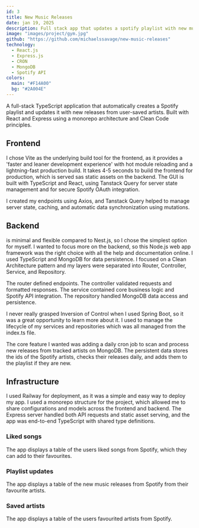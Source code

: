 ```yaml
---
id: 3
title: New Music Releases
date: jan 19, 2025
description: Full stack app that updates a spotify playlist with new music releases
image: "images/project/gym.jpg"
github: "https://github.com/michaelssavage/new-music-releases"
technology:
  - React.js
  - Express.js
  - CRON
  - MongoDB
  - Spotify API
colors:
  main: "#F14A00"
  bg: "#2A004E"
---
```






<Anchor link="https://new-music-releases-production.up.railway.app/" text="New Music Releases" variant="button" />

A full-stack TypeScript application that automatically creates a Spotify playlist and updates it with new releases from user-saved artists. Built with React and Express using a monorepo architecture and Clean Code principles. 

## Frontend

I chose Vite as the underlying build tool for the frontend, as it provides a 'faster and leaner development experience' with hot module reloading and a lightning-fast production build. It takes 4-5 seconds to build the frontend for production, which is served sas static assets on the backend. The GUI is built with TypeScript and React, using Tanstack Query for server state management and 
<Anchor link="https://tanstack.com/" text="Tanstack Router" variant="link" isExternal /> for secure Spotify OAuth integration.

<Picture src={nmr} alt="tan stack apps" />

I created my endpoints using Axios, and Tanstack Query helped to manage server state, caching, and automatic data synchronization using mutations.

## Backend

<Anchor link="https://expressjs.com/" text="Express.js" variant="link" isExternal /> is minimal and flexible compared to Nest.js, so I chose the simplest option for myself. I wanted to focus more on the backend, so this Node.js web app framework was the right choice with all the help and documentation online. I used TypeScript and MongoDB for data persistence. I focused on a Clean Architecture pattern and my layers were separated into Router, Controller, Service, and Repository.

The router defined endpoints. The controller validated requests and formatted responses. The service contained core business logic and Spotify API integration. The repository handled MongoDB data access and persistence.

I never really grasped Inversion of Control when I used Spring Boot, so it was a great opportunity to learn more about it. I used <Anchor link="https://en.wikipedia.org/wiki/Dependency_injection" text="dependency injection" variant="link" isExternal /> to manage the lifecycle of my services and repositories which was all managed from the index.ts file.

The core feature I wanted was adding a daily cron job to scan and process new releases from tracked artists on MongoDB. The persistent data stores the ids of the Spotify artists, checks their releases daily, and adds them to the playlist if they are new.

## Infrastructure

I used Railway for deployment, as it was a simple and easy way to deploy my app. I used a monorepo structure for the project, which allowed me to share configurations and models across the frontend and backend. The Express server handled both API requests and static asset serving, and the app was end-to-end TypeScript with shared type definitions.

### Liked songs

The app displays a table of the users liked songs from Spotify, which they can add to their favourites.

<Picture src={likedSongs} alt="Liked songs table" />

### Playlist updates

The app displays a table of the new music releases from Spotify from their favourite artists.

<Picture src={playlistUpdates} alt="Liked songs table" />

### Saved artists

The app displays a table of the users favourited artists from Spotify.

<Picture src={savedArtists} alt="Liked songs table" />